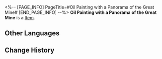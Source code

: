 <%-- [PAGE_INFO]
PageTitle=#Oil Painting with a Panorama of the Great Mine#
[END_PAGE_INFO] --%>
{{Item Infobox
|id          = 250009
|image       = Item Oil Painting with a Panorama of the Great Mine.png{{subst:void|<!--$UPLOAD:<<SpriteOutput/Quest/Museum/MuseumItemPhotoIcon/MuseumItemPhotoIcon_109.png>-<Item Oil Painting with a Panorama of the Great Mine.png>-<Item Icons>>-->}}
|type        = 
|invCategory = 
|rarity      = 1
|effect      = 
|description = 
}}
'''Oil Painting with a Panorama of the Great Mine''' is a [[Item]].

==Other Languages==
{{Other Languages
|en   = Oil Painting with a Panorama of the Great Mine
|zhs  = 绘有大矿区全景的油画
|zht  = 繪有大礦區全景的油畫
|ja   = 大鉱区の全景を描いた油絵
|ko   = 큰 광산구역 전경이 담긴 유화
|es   = Pintura al óleo de una vista panorámica de la mina principal
|fr   = Peinture à l'huile d'un panorama de la Grande mine
|ru   = Картина маслом с панорамой Большой шахты
|th   = ภาพสีน้ำมันรูปวิวทั้งหมดของ Great Mine
|vi   = Tranh Sơn Dầu Cảnh Khu Mỏ Khổng Lồ
|de   = Ölgemälde mit einem Panorama der Großen Mine
|id   = Lukisan Cat Minyak Pemandangan Great Mine
|pt   = Pintura a Óleo com um Panorama da Grande Mina
}}

==Change History==
{{Change History|1.1}}